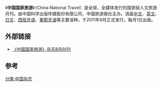 《'''中国国家旅游'''》（China National Travel）是全球、全媒体发行的国家级人文旅游月刊。由中国科学出版传媒股份有限公司、中国旅游报社主办。涵盖[[中文|中文]]、[[英文|英文]]、[[日文|日文]]、[[西班牙语|西班牙语]]、[[葡萄牙语|葡萄牙语]]等主要语种。于2011年9月正式发行。每月1日出版。

==外部链接==
*[http://news.cntv.cn/20110521/100060.shtml 《中国国家旅游》杂志8月创刊]{{Wayback|url=http://news.cntv.cn/20110521/100060.shtml |date=20181004090320 }}

==参考==
[[分类:中国杂志|分类:中国杂志]]